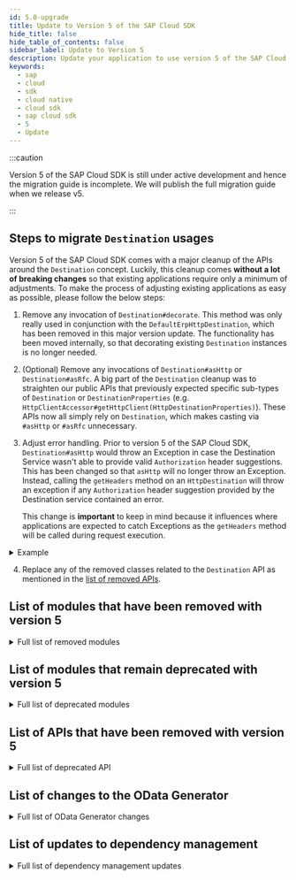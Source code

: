 ```yaml
---
id: 5.0-upgrade
title: Update to Version 5 of the SAP Cloud SDK
hide_title: false
hide_table_of_contents: false
sidebar_label: Update to Version 5
description: Update your application to use version 5 of the SAP Cloud SDK
keywords:
  - sap
  - cloud
  - sdk
  - cloud native
  - cloud sdk
  - sap cloud sdk
  - 5
  - Update
---
```


:::caution

Version 5 of the SAP Cloud SDK is still under active development and hence the migration guide is incomplete.
We will publish the full migration guide when we release v5.

:::

## Steps to migrate `Destination` usages

Version 5 of the SAP Cloud SDK comes with a major cleanup of the APIs around the `Destination` concept.
Luckily, this cleanup comes **without a lot of breaking changes** so that existing applications require only a minimum of adjustments.
To make the process of adjusting existing applications as easy as possible, please follow the below steps:

1.  Remove any invocation of `Destination#decorate`.
    This method was only really used in conjunction with the `DefaultErpHttpDestination`, which has been removed in this major version update.
    The functionality has been moved internally, so that decorating existing `Destination` instances is no longer needed.

2.  (Optional) Remove any invocations of `Destination#asHttp` or `Destination#asRfc`.
    A big part of the `Destination` cleanup was to straighten our public APIs that previously expected specific sub-types of `Destination` or `DestinationProperties` (e.g. `HttpClientAccessor#getHttpClient(HttpDestinationProperties)`).
    These APIs now all simply rely on `Destination`, which makes casting via `#asHttp` or `#asRfc` unnecessary.

3.  Adjust error handling.
    Prior to version 5 of the SAP Cloud SDK, `Destination#asHttp` would throw an Exception in case the Destination Service wasn't able to provide valid `Authorization` header suggestions.
    This has been changed so that `asHttp` will no longer throw an Exception.
    Instead, calling the `getHeaders` method on an `HttpDestination` will throw an exception if any `Authorization` header suggestion provided by the Destination service contained an error.

    This change is **important** to keep in mind because it influences where applications are expected to catch Exceptions as the `getHeaders` method will be called during request execution.

<details>
<summary>Example</summary>

Given the following code:

```java
Try<Destination> maybeDestination = DestinationAccessor.tryGetDestination("my-destination");
if (maybeDestination.isFailure()) {
    throw new IllegalStateException("Unable to retrieve 'my-destination'.", maybeDestination.getCause());
}

HttpDestination httpDestination;
try {
    httpDestination = maybeDestination.get().asHttp();
} catch (DestinationAccessException e) {
    throw new IllegalStateException("Destination service wasn't able to provide a valid HTTP destination.", e);
}

try {
    new MyODataService().getAllEntities().executeRequest(httpDestination);
} catch (ODataException e) {
    throw new IllegalStateException("Unable to retrieve odata entities.", e);
}
```

The code should be updated like this:

```diff
Try<Destination> maybeDestination = DestinationAccessor.tryGetDestination("my-destination");
if (maybeDestination.isFailure()) {
    throw new IllegalStateException("Unable to retrieve 'my-destination'.", maybeDestination.getCause());
}

- HttpDestination httpDestination;
- try {
-   httpDestination = maybeDestination.get().asHttp();
- } catch (DestinationAccessException e) {
-   throw new IllegalStateException("Destination service wasn't able to provide a valid HTTP destination.", e);
- }

try {
-   new MyODataService().getAllEntities().executeRequest(httpDestination);
+   new MyODataService().getAllEntities().executeRequest(maybeDestination.get());
+ } catch (DestinationAccessException e) {
+   throw new IllegalStateException("Destination service wasn't able to provide a valid HTTP destination.", e);
} catch (ODataException e) {
    throw new IllegalStateException("Unable to retrieve odata entities.", e);
}
```

</details>

4.  Replace any of the removed classes related to the `Destination` API as mentioned in the [list of removed APIs](#list-of-apis-that-have-been-removed-with-version-5).

<!-- The following section has been commented out, as it doesn't really fit our migration guide. However, having this as a blog post might be suitable.
## Changes to the `Destination` API

One of the biggest changes in version 5 of the SAP Cloud SDK for Java evolves around the `Destination` API.
Our primary goal with the following changes is to improve reusability of the `Destination` APIs across different runtime environments.
As an added benefit, we also made the APIs simpler and easier to understand as we eliminated vast parts of (seemingly) duplicated implementations.

### Unification of `HttpDestination` implementations

Up until version 5 of the SAP Cloud SDK, modules were structured around the idea of splitting implementations for different runtime environments.
As a consequence, there were many different implementations of the `HttpDestination` interface, such as `DefaultHttpDestination`, `ScpCfHttpDestination`, and `ScpNeoHttpDestination`.
This structure was not optimal as those classes were mostly identical but still behaved slighlty differently in some cases.

In version 5, these differences were eliminated by removing all implementations but the `DefaultHttpDestination`, which is now the one and only implementation of the `HttpDestination` that is shipped within the SAP Cloud SDK.
One part of the removal of existing classes was to consolidate the slight differences in behavior of the previous implementations.
Therefore, consumers shouldn't notice any differences in behavior when using the `DefaultHttpDestination` compared to the previous implementations, regardless on where their application is running.

### Simplification of APIs that expect `Destination` instances

In the past, many of the SAP Cloud SDK's APIs were tailored towards a specific type of `Destination`.
The `HttpClientAccessor`, for example, required an instance of `HttpDestinationProperties` to be passed in order to create an `HttpClient` instance.
This was not optimal as it required consumers to explicitly cast `Destination` instances they retrieved from the `DestinationAccessor` by using the `asHttp` method.
In version 5, we changed our public APIs that previously relied on specific sub-types of `Destination` (or `DestinationProperties`) to use the `Destination` interface directly.
That way, customers no longer need to worry about casting `Destination` instances to a specific sub-type - this will be done automatically within the SAP Cloud SDK.

The `asHttp` (as well as the `asRfc`) methods are still available on the `Destination` interface, but they are no longer mandatory to be called from the application's side.

### Removed API and changed error behavior

Version 5 of the SAP Cloud SDK removes the `decorate(...)` method from the `Destination` interface.
This method was previously needed to cover SAP specific On-Premise features.
These features, however, are now integrated into the `DefaultHttpDestination` implementation so that the `decorate(...)` method is no longer needed.

Furthermore, we slightly updated the behavior of `asHttp`:
This method **no longer** throws an Exceptions in case the Destination Service wasn't able to provide a valid `Authorization` header.
Instead, an Exception will be thrown when the `getHeaders` method is used, for example, during the actual request execution.
This is an improvement especially for use cases where the application wants to use the provided convenience getters for HTTP specific properties without actually trying to establish a connection to the target system.

Moreover, the `HttpClientAccessor.getHttpClient` method now provides an overload accepting `Destination` instances directly.
However, this method will throw an Exception in case the provided `Destination` instance is not an instance of `HttpDestination` or cannot be converted to such.
This allows you to pass in your `Destination`s without the need to call `asHttp` before.

Additionally, `asHttp` and `asRfc` will no longer always return a new instance of `HttpDestination` or `RfcDestination` if the current object is already an instance of `HttpDestination` or `RfcDestination` respectively.
-->

## List of modules that have been removed with version 5

<details>
    <summary>Full list of removed modules</summary>

- Blockchain:
  - `blockchain-business-services-sdk`
  - `blockchain-business-services-visibility`
  - `blockchain-client-fabric`
  - `blockchain-client-multichain`
  - `scp-blockchain`
- Neo related modules:
  - `auditlog-scp-neo`
  - `cloudplatform-connectivity-scp-neo`
  - `cloudplatform-core-scp-neo`
  - `scp-neo`
  - `security-scp-neo`
  - `tenant-scp-neo`
  - `concurrency-scp-neo`
- Pregenerated clients
  - `scp-workflow-cf`
  - `btp-business-rules`
- Others:
  - `com.sap.cloud.sdk:sdk-sjb-bom`
  - `com.sap.cloud.sdk.archetypes:sdk-neo-javaee7`
  - `com.sap.cloud.sdk.plugins:plugins-parent`
  - `com.sap.cloud.sdk.plugins:scp-neo-maven-plugin`
  - `com.sap.cloud.sdk.cloudplatform:security-servlet`
  - `com.sap.cloud.sdk.cloudplatform:auditlog`
  - `com.sap.cloud.sdk.cloudplatform:auditlog-scp-cf`
  - `com.sap.cloud.sdk.cloudplatform:auditlog-scp-neo`
  - `com.sap.cloud.sdk.datamodel:odata-generator-cli`
    - Call the generator directly as a maven plugin: `mvn com.sap.cloud.sdk.datamodel:odata-generator-maven-plugin:5.0.0:generate`
  - `com.sap.cloud.sdk.datamodel:odata-v4-generator-cli`
    - Call the generator directly as a maven plugin: `mvn com.sap.cloud.sdk.datamodel:odata-v4-generator-maven-plugin:5.0.0:generate`
  - `com.sap.cloud.sdk.datamodel:openapi-generator-cli`
    - Call the generator directly as a maven plugin: `mvn com.sap.cloud.sdk.datamodel:openapi-generator-maven-plugin:5.0.0:generate`
  - `com.sap.cloud.sdk.frameworks`
    - child module `com.sap.cloud.sdk.frameworks:resilience4j` has been moved to `com.sap.cloud.sdk.cloudplatform:resilience4j`
    - child module `com.sap.cloud.sdk.frameworks:apache-httpclient5` has been moved to `com.sap.cloud.sdk.cloudplatform:connectivity-apache-httpclient5`

</details>

## List of modules that remain deprecated with version 5

<details>
    <summary>Full list of deprecated modules</summary>

- `com.sap.cloud.sdk.s4hana:s4hana-connectivity`
- `com.sap.cloud.sdk.s4hana:s4hana-core`
- `com.sap.cloud.sdk.s4hana:rfc`
- `com.sap.cloud.sdk.datamodel:soap`
- `com.sap.cloud.sdk.cloudplatform:auditlog-scp-cf`

</details>

## List of APIs that have been removed with version 5

<!-- vale off -->

<details>
  <summary>Full list of deprecated API</summary>

  <table>
    <thead>
      <tr>
        <td>
          <b>API</b>
        </td>
        <td>
          <b>Replacement</b>
        </td>
        <td>
          <b>Comment</b>
        </td>
      </tr>
    </thead>
    <tbody>
      <tr>
        <td>DefaultErpHttpDestination</td>
        <td>HttpDestination</td>
        <td>
          HttpDestination now automatically adds sap-client and sap-language
          headers defined on the destination
        </td>
      </tr>
      <tr>
        <td>ErpHttpDestination</td>
        <td>DefaultHttpDestination</td>
        <td>-</td>
      </tr>
      <tr>
        <td>ErpHttpDestinationProperties</td>
        <td>DefaultHttpDestination</td>
        <td>-</td>
      </tr>
      <tr>
        <td>ErpHttpDestinationUtils</td>
        <td>-</td>
        <td>No replacement necessary</td>
      </tr>
      <tr>
        <td>AbstractHttpDestination</td>
        <td>-</td>
        <td>No replacement necessary</td>
      </tr>
      <tr>
        <td>WrappedDestination</td>
        <td>-</td>
        <td>No replacement necessary</td>
      </tr>
      <tr>
        <td>AbstractScpDestination</td>
        <td>-</td>
        <td>No replacement necessary</td>
      </tr> 
      <tr>
        <td>AbstractScpDestinationBuilder</td>
        <td>-</td>
        <td>No replacement necessary</td>
      </tr>
      <tr>
        <td>ScpCfDestination</td>
        <td>-</td>
        <td>No replacement necessary</td>
      </tr>
      <tr>
        <td>ScpCfHttpDestination</td>
        <td>DefaultHttpDestination</td>
        <td>-</td>
      </tr>
      <tr>
        <td>ScpCfRfcDestination</td>
        <td>DefaultRfcDestination</td>
        <td>-</td>
      </tr>
      <tr>
        <td>StringConverter</td>
        <td>Java Standard Library</td>
        <td>
          The Java Standard Library offers the same features, e.g.
          <code>SimpleDateFormat</code> or <code>DateTimeFormatter</code>, with the
          pattern
          <code>yyyy-MM-dd</code> or <code>yyyy-MM-dd HH:mm:ss</code>
        </td>
      </tr>
      <tr>
        <td>StringValidator</td>
        <td>
          <a href="https://commons.apache.org/proper/commons-codec/">
            Apache Commons Codec
          </a>
        </td>
        <td>
          Use libraries like{' '}
          <a href="https://commons.apache.org/proper/commons-codec/">
            Apache Commons Codec
          </a>
          , which offers a{' '}
          <a href="https://commons.apache.org/proper/commons-codec/apidocs/org/apache/commons/codec/binary/Base64.html">
            Base64
          </a>{' '}
          class.
        </td>
      </tr>
      <tr>
        <td>ClientCredentialsValidator</td>
        <td>Java Standard Library</td>
        <td>
          For validation client secrets see <code>StringValidator</code> above.
          To validate the client id, try to match the regular expression
          <code>[a-zA-Z0-9\\-!|]+</code>.
        </td>
      </tr>
      <tr>
        <td>OAuth2ServiceProvider</td>
        <td><a href="https://github.com/SAP/cloud-security-services-integration-library/tree/main/token-client">SAP BTP Java Token Client</a></td>
        <td>
          Please directly use the <a href="https://github.com/SAP/cloud-security-services-integration-library/tree/main/token-client">SAP BTP Java Token Client</a> library instead.
        </td>
      </tr>
      <tr>
        <td>AuthTokenBuilder</td>
        <td><a href="https://github.com/auth0/java-jwt">Java JWT implementation</a></td>
        <td>
          For creating an <code>AuthToken</code> from scratch, please manually define the claims and optional audience field. For example:
          <pre>String jwt = JWT.create()<br />
          &nbsp;&nbsp;.withClaim("zid", "tenant-id")<br />
          &nbsp;&nbsp;.withClaim("iss", "http://subscriber.domain")<br />
          &nbsp;&nbsp;.withAudience("my-app!t123")<br />
          &nbsp;&nbsp;.sign(Algorithm.none());<br />
          AuthToken token = new AuthToken(JWT.decode(jwt));</pre>
          Alternatively for creating extended unit tests based on token handling, please find the <a href="https://github.com/SAP/cloud-security-services-integration-library/tree/main/java-security-test">SAP BTP Java Security Test</a> library instead.
        </td>
      </tr>
      <tr>
        <td>AuditLogger</td>
        <td>-</td>
        <td>
          Please approach the SAP Cloud SDK development team about migration guidance by <a href="https://github.com/SAP/cloud-sdk-java/issues/new">creating a GitHub support issue</a>.
          <br />
          This change also affects the Auditlog integration with the S/4HANA Connectivity module.
        </td>
      </tr>
      <tr>
        <td>ScpCfPrincipal</td>
        <td>DefaultPrincipal</td>
        <td> - </td>
      </tr>
      <tr>
        <td>ScpCfPrincipalFacade</td>
        <td>DefaultPrincipalFacade</td>
        <td> - </td>
      </tr>
      <tr>
        <td>LocalScopePrefixProvider</td>
        <td>-</td>
        <td>No replacement.</td>
      </tr>
      <tr>
        <td>DefaultLocalScopePrefixProvider</td>
        <td>-</td>
        <td>No replacement.</td>
      </tr>
      <tr>
        <td>LocalScopePrefixExtractor</td>
        <td>-</td>
        <td>No replacement.</td>
      </tr>
      <tr>
        <td>Audience</td>
        <td><a href= "https://github.com/SAP/cloud-security-services-integration-library/tree/main">
                    SAP BTP Security Services Integration Libraries</a></td>
        <td id="XsuaaComment">Use the SAP BTP Security Services Integration Libraries to retrieve token information from the token stored
                    in the <code>SecurityContext</code>. For example: <br />
         <pre>
         Token token = SecurityContext.getToken(); <br />
         String audience = token.getClaimAsString(TokenClaims.AUDIENCE); <br />
         List&lt;String&gt; scopes = token.getClaimAsStringList(TokenClaims.XSUAA.SCOPES); <br />
         ...
         </pre>
         See the <a href= "https://github.com/SAP/cloud-security-services-integration-library/blob/main/java-api/src/main/java/com/sap/cloud/security/token/TokenClaims.java">
                    <code>TokenClaims</code></a> class for additional claims.
        </td>
      </tr>
      <tr>
        <td>Authorization</td>
        <td><a href= "https://github.com/SAP/cloud-security-services-integration-library/tree/main">
                    SAP BTP Security Services Integration Libraries</a></td>
        <td>See comment on <a href="#XsuaaComment">retrieving token information.</a></td>
      </tr>
      <tr>
        <td>Role</td>
        <td><a href= "https://github.com/SAP/cloud-security-services-integration-library/tree/main">
                            SAP BTP Security Services Integration Libraries</a></td>
        <td>See comment on <a href="#XsuaaComment">retrieving token information.</a></td>
      </tr>
      <tr>
        <td>Scope</td>
        <td><a href= "https://github.com/SAP/cloud-security-services-integration-library/tree/main">
                            SAP BTP Security Services Integration Libraries</a></td>
        <td>See comment on <a href="#XsuaaComment">retrieving token information.</a></td>
      </tr>
      <tr>
        <td>TenantSpecificAuthorization</td>
        <td><a href= "https://github.com/SAP/cloud-security-services-integration-library/tree/main">
                            SAP BTP Security Services Integration Libraries</a></td>
        <td>See comment on <a href="#XsuaaComment">retrieving token information.</a></td>
      </tr>
      <tr>
        <td>UserSpecificAuthorization</td>
        <td><a href= "https://github.com/SAP/cloud-security-services-integration-library/tree/main">
                            SAP BTP Security Services Integration Libraries</a></td>
        <td>See comment on <a href="#XsuaaComment">retrieving token information.</a></td>
      </tr>
      <tr>
        <td>PrincipalAttribute</td>
        <td><a href= "https://github.com/SAP/cloud-security-services-integration-library/tree/main">
                            SAP BTP Security Services Integration Libraries</a></td>
        <td>See comment on <a href="#XsuaaComment">retrieving token information.</a></td>
      </tr>
      <tr>
        <td>CollectionPrincipalAttribute</td>
        <td><a href= "https://github.com/SAP/cloud-security-services-integration-library/tree/main">
                            SAP BTP Security Services Integration Libraries</a></td>
        <td>See comment on <a href="#XsuaaComment">retrieving token information.</a></td>
      </tr>
      <tr>
        <td>SimplePrincipalAttribute</td>
        <td><a href= "https://github.com/SAP/cloud-security-services-integration-library/tree/main">
                            SAP BTP Security Services Integration Libraries</a></td>
        <td>See comment on <a href="#XsuaaComment">retrieving token information.</a></td>
      </tr>
      <tr>
        <td>StringCollectionPrincipalAttribute</td>
        <td><a href= "https://github.com/SAP/cloud-security-services-integration-library/tree/main">
                            SAP BTP Security Services Integration Libraries</a></td>
        <td>See comment on <a href="#XsuaaComment">retrieving token information.</a></td>
      </tr>
      <tr>
        <td>StringPrincipalAttribute</td>
        <td><a href= "https://github.com/SAP/cloud-security-services-integration-library/tree/main">
                            SAP BTP Security Services Integration Libraries</a></td>
        <td>See comment on <a href="#XsuaaComment">retrieving token information.</a></td>
      </tr>
      <tr>
        <td>ScpCfDestinationRetrievalStrategy.CURRENT_TENANT_THEN_PROVIDER</td>
        <td>Please query subscriber and provider tenants individually instead using <code>ONLY_SUBSCRIBER</code> and <code>ALWAYS_PROVIDER</code></td>
        <td>-</td>
      </tr>
    </tbody>
  </table>
</details>

## List of changes to the OData Generator

<details>
    <summary>Full list of OData Generator changes</summary>

- `javax.inject.Named` annotation removed from code generated by the OData v2 and v4 generators. With that, [the `javax.inject` dependency](https://search.maven.org/artifact/javax.inject/javax.inject) is no longer needed to compile the generated code.

</details>

## List of updates to dependency management

<details>
    <summary>Full list of dependency management updates</summary>

- `javax.inject.Named` annotation removed from code generated by the OData v2 and v4 generators. With that, [the `javax.inject` dependency](https://search.maven.org/artifact/javax.inject/javax.inject) is no longer needed to compile the generated code.
- [The `jcl-over-slf4j` dependency](https://search.maven.org/artifact/org.slf4j/jcl-over-slf4j) is no longer needed in Spring Boot 3 applications. Should you wish to include it, be sure to define the dependency version.

</details>

<!--
## Introduction

Version 5 of the SAP Cloud SDK is here and we highly recommend updating to it as soon as possible.
It brings various improvements while keeping the necessary adjustments to an absolute minimum.

There is a good chance that just bumping the version to `5.0.0` is already enough, without the need for any further adjustments.
In particular, updating may be straightforward if you are not using any deprecated API.

:::note Release Blog Post
For more information also check out our version 5 release blog post
:::

## Before You Update

Before you increase the SAP Cloud SDK version to 5 it can be beneficial to migrate any usage of **deprecated API** first.
Follow the deprecation note of the Javadoc in case you are still using deprecated API from the SAP Cloud SDK.
Most deprecated API is removed With version 5.

 -->
<!-- vale off -->
<!--

<details>
    <summary>Full list of deprecated API</summary>

  <table>
    <thead>
        <tr>
            <td><b>API</b></td>
            <td><b>Replacement</b></td>
            <td><b>Comment</b></td>
        </tr>
    </thead>
    <tbody>
          <tr>
            <td>DefaultErpHttpDestination</td>
            <td>HttpDestination</td>
            <td>
              HttpDestination now automatically adds sap-client and sap-language
              headers defined on the destination
            </td>
          </tr>
          <tr>
            <td>ErpHttpDestination</td>
            <td>-</td>
            <td>No replacement necessary</td>
          </tr>
          <tr>
            <td>ErpHttpDestinationProperties</td>
            <td>-</td>
            <td>No replacement necessary</td>
          </tr>
          <tr>
            <td>ErpHttpDestinationUtils</td>
            <td>-</td>
            <td>No replacement necessary</td>
          </tr>
        <tr>
            <td></td>
            <td></td>
            <td></td>
        </tr>
    </tbody>
</table>

</details>

## Update Your POM.XML

 -->
<!-- vale on -->
<!--


Begin by upgrading the version to `5.0.0`.
Make sure to apply this for all the places where you declare the SAP Cloud SDK version.
Typically, this is the `sdk-bom` in the dependency management section.

In case you are using any of the code generators (OData, OpenAPI) also increase the version for those.

:::tip Verify the version
You can run `mvn dependency:tree | grep 'com.sap.cloud.sdk'` to verify that all entries are consistently on version 5.
:::

Finally, version 5 discontinued some (legacy) modules and plugins.
Most notably are:

- All Neo related modules
- The SAP Java Buildpack BOM: [replacement Tomcat/TomEE BOMs](dependencies#the-sap-cloud-sdk-bill-of-material)

Remove them if they are present in your pom files.

<details>
    <summary>Full list of removed modules</summary>

- Blockchain:
  - `blockchain-business-services-sdk`
  - `blockchain-business-services-visibility`
  - `blockchain-client-fabric`
  - `blockchain-client-multichain`
  - `scp-blockchain`
- Neo related modules:
  - `auditlog-scp-neo`
  - `cloudplatform-connectivity-scp-neo`
  - `cloudplatform-core-scp-neo`
  - `scp-neo`
  - `security-scp-neo`
  - `tenant-scp-neo`
  - `concurrency-scp-neo`
- Pregenerated clients
  - `scp-workflow-cf`
  - `btp-business-rules`
- Others:
  - `com.sap.cloud.sdk:sdk-sjb-bom`
  - `com.sap.cloud.sdk.archetypes:sdk-neo-javaee7`
  - `com.sap.cloud.sdk.plugins:plugins-parent`
  - `com.sap.cloud.sdk.plugins:scp-neo-maven-plugin`

</details>

We deprecated some modules in version 5, if you are using any of them, please note that support for them may not be continued in upcoming major versions.

<details>
    <summary>Full list of deprecated modules</summary>

- `com.sap.cloud.sdk.s4hana:s4hana-connectivity`
- `com.sap.cloud.sdk.s4hana:s4hana-core`
- `com.sap.cloud.sdk.s4hana:rfc`
- `com.sap.cloud.sdk.datamodel:soap`
- `com.sap.cloud.sdk.cloudplatform:auditlog-scp-cf`

</details>

## Pregenerated Clients

OData and OpenAPI pregenerated clients have been removed, the replacement is to generate clients with the
[OData](../features/odata/generator.mdx) or the [OpenAPI](../features/rest/generate-rest-client.mdx) code generator.
Specifications are available at [SAP Business Accelerator Hub](https://api.sap.com/).

## Get Support

Having trouble with any of the update steps?
Please don't hesitate to reach out to us!

You can find our [public and internal support channels here](/docs/overview/get-support).

## Further Changes

At this point the update is probably already complete.
There are more technically breaking API changes in version 5 that likely won't affect your project.
Still, they are listed here for completeness and easy access.

### Others

The most notable remaining changes are:

-
 -->
